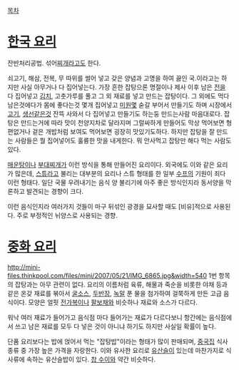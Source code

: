 [[목차]]

= [[한국 요리]] =
잔반처리공법. 섞어[[찌개]]라고도 한다.

쇠고기, 해삼, 전복, 무 따위를 썰어 넣고 갖은 양념과 고명을 하여 끓인 국.이라고는 하지만 사실 아무거나 다 집어넣는다. 가장 흔한 잡탕으론 명절이나 제사 이후 남은 [[전]]을 다 집어넣고 [[김치]], 고춧가루를 풀고 그 외 재료를 넣고 만드는 잡탕이다. 그 외에도 먹다 남은것에다가 몸에 좋다는것 몇개 집어넣고 [[미원]]몇 숟갈 부어서 만들기도 하며 시장에서 [[고기]], [[생선]]같은것 잔뜩 사와서 다 집어넣고 만들기도 하는둥 만드는사람 마음대로다. 잡탕은 만드는거에 따라 맛이 천양지차로 달라지며 그럴싸하게 만들어도 막상 먹어보면 형편없거나 겉은 개밥처럼 보여도 먹어보면 굉장히 맛있기도하다. 하지만 잡탕을 잘 만드는 사람들은 뭘 집어넣어도 훌륭한 맛을 내게한다. 뭐 안사먹고 잡탕만 해다 먹는 사람도 있다.

[[매운탕]]이나 [[부대찌개]]가 이런 방식을 통해 만들어진 요리이다. 외국에도 이와 같은 요리가 많은데, [[스튜]]라고 불리는 대부분의 요리나 스튜 형태를 한 일부 [[수프]]의 기원이 죄다 이런 형태다. 일단 국물 우려내기는 음식 양 불리기에 아주 좋은 방식인지라 동서양을 막론하고 발견되는 경향이 크다.

이런 음식인지라 여러가지 것들이 마구 뒤섞인 광경을 묘사할 때도 [비유]적으로 사용된다. 주로 부정적인 뉘양스로 사용되는 경향.

= [[중화 요리]] =
http://mini-files.thinkpool.com/files/mini/2007/05/21/IMG_6865.jpg&width=540
1번 항목의 잡탕과는 아무 관련이 없다. 요리의 이름처럼 육류, 해물과 죽순을 비롯한 야채 등과 같은 온갖 재료를 볶아서 [[굴소스]], [[두반장]], [[녹말]] 푼 물을 첨가하여 걸쭉하게 만든 고급 음식이다. 모양은 얼핏 [[전가복]]이나 [[팔보채]]와 비슷하나 재료와 소스가 다르다.

워낙 여러 재료가 들어가고 음식점 마다 들어가는 재료가 다르다보니 항간에는 음식점에서 쓰고 남은 재료를 모두 다 넣은 것이 아니냐 하기도 하지만 사실일 확률이 높다.

단품 요리보다는 밥에 얹어서 먹는 "잡탕밥"이라는 형태가 많이 판매되며, [[중국집]] 식사 종류 중 가장 높은 가격을 자랑한다. 이와 유사한 요리로 [[유산슬]]이 있는데 마찬가지로 식사류에 속하는 유산슬밥이 있다. [[찹 수이]]와 약간 비슷하다.

